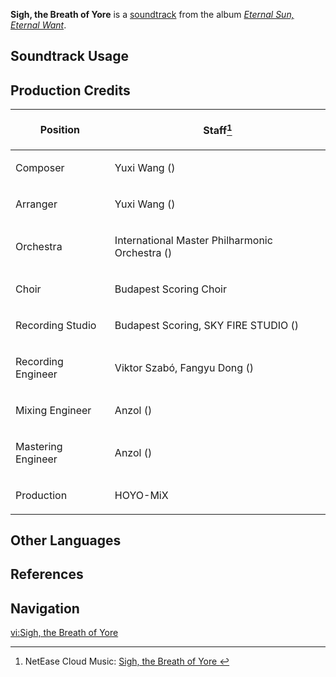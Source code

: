 {{Stub}}
{{Soundtrack Infobox
|image          = Eternal Sun, Eternal Want.png
|album          = Eternal Sun, Eternal Want
|disc           = 2
|number         = 30
|featured       = 
|featured2      = 
|featured3      = 
|featured_disc  = 
|featured_disc2 = 
|featured_disc3 = 
|youtube_id     = c5qwndBYvJ4
|spotify_id     = 4plMqhTU1TkBIgemnAhtpN
|previous       = Afterglow of the Sky
|next           = For an Unmarked Grave
}}
'''Sigh, the Breath of Yore''' is a [[soundtrack]] from the album ''[[Eternal Sun, Eternal Want]]''.

==Soundtrack Usage==
{{Soundtrack Usage
|location          = Legendary Tonatiuh
|quest             = 
|domain            = 
|eventgameplay     = 
|special_displayed = 
|special           = 
|teapot            = 
|mediaoriginal     =
}}
<!--
==Other Arrangements==
{{Files by Category Gallery|Media Using an Unreleased Arrangement of {{subst:#titleparts:{{subst:PAGENAME}}}} Soundtrack}}
-->

==Production Credits==
{| class="wikitable"
! Position
! Staff<ref>NetEase Cloud Music: [https://music.163.com/#/song?id=2657687374 Sigh, the Breath of Yore {{zh|旧乡的叹音}}]</ref>
|-
! Composer
| Yuxi Wang ({{zh|王予曦}})
|-
! Arranger
| Yuxi Wang ({{zh|王予曦}})
|-
! Orchestra
| International Master Philharmonic Orchestra ({{zh|国际首席爱乐乐团}})
|-
! Choir
| Budapest Scoring Choir
|-
! Recording Studio
| Budapest Scoring, SKY FIRE STUDIO ({{zh|九紫天诚录音棚}})
|-
! Recording Engineer
| Viktor Szabó, Fangyu Dong ({{zh|董方昱}})
|-
! Mixing Engineer
| Anzol ({{zh|鸦雀有声}})
|-
! Mastering Engineer
| Anzol ({{zh|鸦雀有声}})
|-
! Production
| HOYO-MiX
|}
<!--
==Gallery==
<gallery>
</gallery>
-->

==Other Languages==
{{Other Languages
|en       = Sigh, the Breath of Yore
|zhs      = 旧乡的叹音
|zhs_rm   = 
|zht      = 
|zht_rm   = 
|zh_tl    = 
|ja       = 
|ja_rm    = 
|ja_tl    = 
}}

==References==
{{Reflist}}

==Navigation==
{{Soundtrack Navbox|Eternal Sun, Eternal Want}}

[[vi:Sigh, the Breath of Yore]]